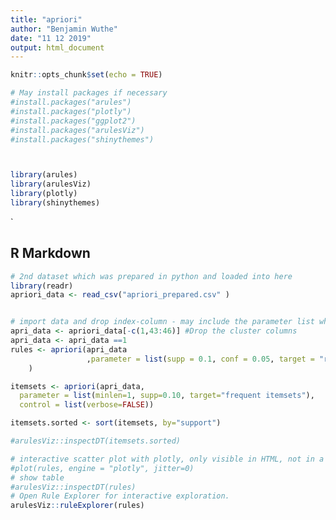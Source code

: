 ```yaml
---
title: "apriori"
author: "Benjamin Wuthe"
date: "11 12 2019"
output: html_document
---
```


```r
knitr::opts_chunk$set(echo = TRUE)

# May install packages if necessary
#install.packages("arules")
#install.packages("plotly")
#install.packages("ggplot2")
#install.packages("arulesViz")
#install.packages("shinythemes")



library(arules)
library(arulesViz)
library(plotly)
library(shinythemes)

```
`

## R Markdown

```r
# 2nd dataset which was prepared in python and loaded into here
library(readr)
apriori_data <- read_csv("apriori_prepared.csv" )


# import data and drop index-column - may include the parameter list which apply constraints to the analysis
apri_data <- apriori_data[-c(1,43:46)] #Drop the cluster columns
apri_data <- apri_data ==1
rules <- apriori(apri_data
                 ,parameter = list(supp = 0.1, conf = 0.05, target = "rules")
	)

itemsets <- apriori(apri_data,
  parameter = list(minlen=1, supp=0.10, target="frequent itemsets"),
  control = list(verbose=FALSE))

itemsets.sorted <- sort(itemsets, by="support")

#arulesViz::inspectDT(itemsets.sorted)

# interactive scatter plot with plotly, only visible in HTML, not in a PDF
#plot(rules, engine = "plotly", jitter=0)
# show table
#arulesViz::inspectDT(rules)
# Open Rule Explorer for interactive exploration.
arulesViz::ruleExplorer(rules)

```